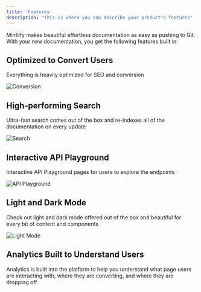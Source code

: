 ```yaml
---
title: 'Features'
description: "This is where you can describe your product's features"
---
```


Mintlify makes beautiful effortless documentation as easy as pushing to Git. With your new documentation, you get the following features built in:

## Optimized to Convert Users

Everything is heavily optimized for SEO and conversion

![Conversion](/images/conversion.png)

## High-performing Search

Ultra-fast search comes out of the box and re-indexes all of the documentation on every update

![Search](/images/search.png)

## Interactive API Playground

Interactive API Playground pages for users to explore the endpoints

![API Playground](/images/playground.png)

## Light and Dark Mode

Check out light and dark mode offered out of the box and beautiful for every bit of content and components

![Light Mode](/images/light.png)

## Analytics Built to Understand Users

Analytics is built into the platform to help you understand what page users are interacting with, where they are converting, and where they are dropping off
